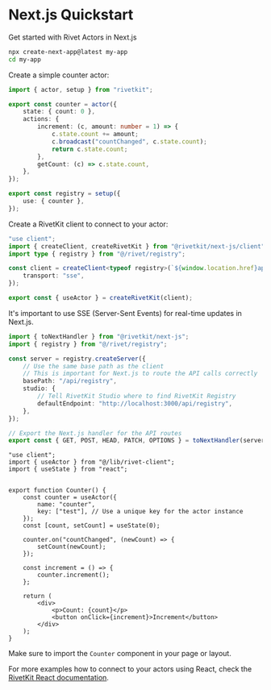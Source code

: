 
# Next.js Quickstart

Get started with Rivet Actors in Next.js

<Steps>
<Step title="Create a Next.js App">

```sh
npx create-next-app@latest my-app
cd my-app
```

</Step>

<Step title="Install RivetKit">

<InstallPackage name="rivetkit @rivetkit/next-js" />

</Step>

<Step title="Create an Actor">

Create a simple counter actor:

```ts {{"title":"src/rivet/registry.ts"}}
import { actor, setup } from "rivetkit";

export const counter = actor({
	state: { count: 0 },
	actions: {
		increment: (c, amount: number = 1) => {
			c.state.count += amount;
			c.broadcast("countChanged", c.state.count);
			return c.state.count;
		},
		getCount: (c) => c.state.count,
	},
});

export const registry = setup({
	use: { counter },
});
```

</Step>

<Step title="Setup RivetKit client">

Create a RivetKit client to connect to your actor:

```ts {{"title":"src/lib/rivet-client.ts"}}
"use client";
import { createClient, createRivetKit } from "@rivetkit/next-js/client";
import type { registry } from "@/rivet/registry";

const client = createClient<typeof registry>(`${window.location.href}api`, {
	transport: "sse",
});

export const { useActor } = createRivetKit(client);

```

<Info>It's important to use SSE (Server-Sent Events) for real-time updates in Next.js.</Info>

</Step>

<Step title="Setup Registry API routes">

```ts {{"title":"src/app/api/registry/[...all]/route.ts"}}
import { toNextHandler } from "@rivetkit/next-js";
import { registry } from "@/rivet/registry";

const server = registry.createServer({
	// Use the same base path as the client
	// This is important for Next.js to route the API calls correctly
	basePath: "/api/registry",
	studio: {
		// Tell RivetKit Studio where to find RivetKit Registry
		defaultEndpoint: "http://localhost:3000/api/registry",
	},
});

// Export the Next.js handler for the API routes
export const { GET, POST, HEAD, PATCH, OPTIONS } = toNextHandler(server);
```

</Step>

<Step title="Use the Actor in a Component">


```tsx {{"title":"src/components/Counter.tsx"}}
"use client";
import { useActor } from "@/lib/rivet-client";
import { useState } from "react";


export function Counter() {
	const counter = useActor({
		name: "counter",
		key: ["test"], // Use a unique key for the actor instance
	});
	const [count, setCount] = useState(0);

	counter.on("countChanged", (newCount) => {
		setCount(newCount);
	});

	const increment = () => {
		counter.increment();
	};

	return (
		<div>
			<p>Count: {count}</p>
			<button onClick={increment}>Increment</button>
		</div>
	);
}
```

<Note>Make sure to import the `Counter` component in your page or layout.</Note>

For more examples how to connect to your actors using React, check the [RivetKit React documentation](http://rivet.gg/docs/clients/react/).

</Step>

</Steps>